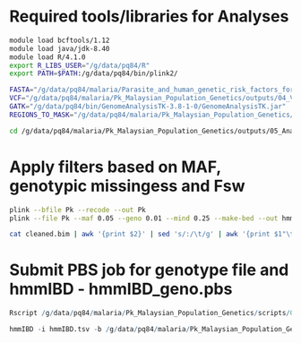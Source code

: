 # Required tools/libraries for Analyses

```bash
module load bcftools/1.12
module load java/jdk-8.40 
module load R/4.1.0 
export R_LIBS_USER="/g/data/pq84/R"
export PATH=$PATH:/g/data/pq84/bin/plink2/

FASTA="/g/data/pq84/malaria/Parasite_and_human_genetic_risk_factors_for_Pk_malaria/data/ref_genomes/PKA1H1/fasta"
VCF="/g/data/pq84/malaria/Pk_Malaysian_Population_Genetics/outputs/04_Variant_calling/filtered/"
GATK="/g/data/pq84/bin/GenomeAnalysisTK-3.8-1-0/GenomeAnalysisTK.jar"
REGIONS_TO_MASK="/g/data/pq84/malaria/Pk_Malaysian_Population_Genetics/outputs/05_Analyses/regions_to_mask.list"

cd /g/data/pq84/malaria/Pk_Malaysian_Population_Genetics/outputs/05_Analyses
```

# Apply filters based on MAF, genotypic missingess and Fsw

```bash
plink --bfile Pk --recode --out Pk
plink --file Pk --maf 0.05 --geno 0.01 --mind 0.25 --make-bed --out hmmIBD/geno_test/cleaned

cat cleaned.bim | awk '{print $2}' | sed 's/:/\t/g' | awk '{print $1"\t"$2}' | sort -n | uniq > hmmIBD/geno_test/variant_positions.tsv
```


# Submit PBS job for genotype file and hmmIBD - hmmIBD_geno.pbs
```R
Rscript /g/data/pq84/malaria/Pk_Malaysian_Population_Genetics/scripts/06_Analysis/hmmIBD_testing/hmmIBD_genotype_file_geno.R

hmmIBD -i hmmIBD.tsv -b /g/data/pq84/malaria/Pk_Malaysian_Population_Genetics/outputs/05_Analyses/hmmIBD/exclude.txt -o Pk
```